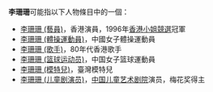 '''李珊珊'''可能指以下人物條目中的一個：
*[[李珊珊_(藝員)|李珊珊 (藝員)]]，香港演員，1996年[[香港小姐競選|香港小姐競選]]冠軍
*[[李珊珊_(體操運動員)|李珊珊 (體操運動員)]]，中國女子體操運動員
*[[李珊珊_(歌手)|李珊珊 (歌手)]]，80年代香港歌手
*[[李珊珊_(篮球运动员)|李珊珊 (篮球运动员)]]，中国女子篮球運動員
*[[李珊珊_(模特兒)|李珊珊 (模特兒)]]，臺灣模特兒
*[[李珊珊_(儿童剧演员)|李珊珊 (儿童剧演员)]]，[[中国儿童艺术剧院|中国儿童艺术剧院]]演员，梅花奖得主
{{Disambig|S|cat=三字李姓人名消歧义}}